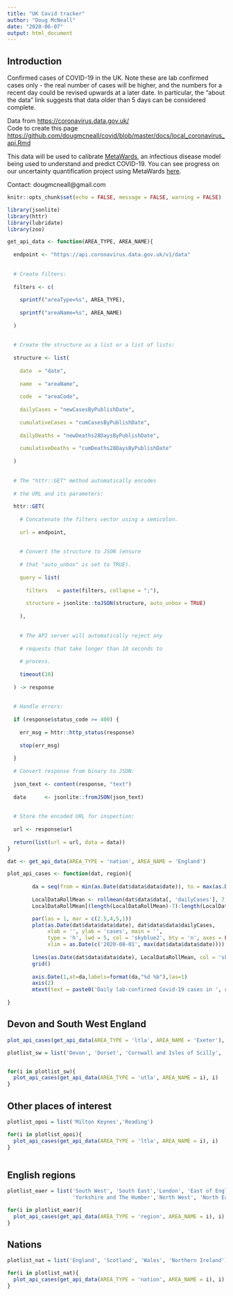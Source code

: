 ```yaml
---
title: "UK Covid tracker"
author: "Doug McNeall"
date: "2020-06-07"
output: html_document
---
```


## Introduction
Confirmed cases of COVID-19 in the UK. Note these are lab confirmed cases only - the real number of cases will be higher, and the numbers for a recent day could be revised upwards at a later date. In particular, the "about the data" link suggests that data older than 5 days can be considered complete.
                
Data from <https://coronavirus.data.gov.uk/>  
Code to create this page <https://github.com/dougmcneall/covid/blob/master/docs/local_coronavirus_api.Rmd>

This data will be used to calibrate [MetaWards](https://metawards.org/), an infectious disease model being used to understand and predict COVID-19. You can see progress on our uncertainty quantification project using MetaWards [here](https://uq4covid.github.io/).

Contact: dougmcneall@gmail.com

```r
knitr::opts_chunk$set(echo = FALSE, message = FALSE, warning = FALSE)
```



```r
library(jsonlite)
library(httr)
library(lubridate)
library(zoo)

```


```r


get_api_data <- function(AREA_TYPE, AREA_NAME){
  
  endpoint <- "https://api.coronavirus.data.gov.uk/v1/data"
  
  
  # Create filters:
  
  filters <- c(
    
    sprintf("areaType=%s", AREA_TYPE),
    
    sprintf("areaName=%s", AREA_NAME)
    
  )
  
  
  # Create the structure as a list or a list of lists:
  
  structure <- list(
    
    date  = "date", 
    
    name  = "areaName", 
    
    code  = "areaCode", 
    
    dailyCases = "newCasesByPublishDate",
    
    cumulativeCases = "cumCasesByPublishDate",
    
    dailyDeaths = "newDeaths28DaysByPublishDate",
    
    cumulativeDeaths = "cumDeaths28DaysByPublishDate"
    
  )
  
  
  # The "httr::GET" method automatically encodes
  
  # the URL and its parameters:
  
  httr::GET(
    
    # Concatenate the filters vector using a semicolon.
    
    url = endpoint,
    
    
    # Convert the structure to JSON (ensure
    
    # that "auto_unbox" is set to TRUE).
    
    query = list(
      
      filters   = paste(filters, collapse = ";"),
      
      structure = jsonlite::toJSON(structure, auto_unbox = TRUE)
      
    ),
    
    
    # The API server will automatically reject any
    
    # requests that take longer than 10 seconds to
    
    # process.
    
    timeout(10)
    
  ) -> response
  
  
  # Handle errors:
  
  if (response$status_code >= 400) {
    
    err_msg = httr::http_status(response)
    
    stop(err_msg)
    
  }
  
  # Convert response from binary to JSON:
  
  json_text <- content(response, "text")
  
  data      <- jsonlite::fromJSON(json_text)
  
  
  # Store the encoded URL for inspection:
  
  url <- response$url
  
  return(list(url = url, data = data))
}


```


```r

dat <- get_api_data(AREA_TYPE = 'nation', AREA_NAME = 'England')
```

```r
plot_api_cases <- function(dat, region){
  
        da = seq(from = min(as.Date(dat$data$data$date)), to = max(as.Date(dat$data$data$date)), by = 7)
        
        LocalDataRollMean <- rollmean(dat$data$data[, 'dailyCases'], 7, align = 'center', na.pad = T)
        LocalDataRollMean[(length(LocalDataRollMean)-7):length(LocalDataRollMean)] <- NA

        par(las = 1, mar = c(2.5,4,5,1))
        plot(as.Date(dat$data$data$date), dat$data$data$dailyCases,
             xlab = '', ylab = 'cases', main = '',
             type = 'h', lwd = 5, col = 'skyblue2', bty = 'n', axes = FALSE,
             xlim = as.Date(c('2020-08-01', max(dat$data$data$date))))
        
        lines(as.Date(dat$data$data$date), LocalDataRollMean, col = 'skyblue4', lwd = 2)
        grid()
        
        axis.Date(1,at=da,labels=format(da,"%d %b"),las=1)
        axis(2)
        mtext(text = paste0('Daily lab-confirmed Covid-19 cases in ', region), side = 3, line = .5, adj = 0, cex = 1.5)
  
}
```

## Devon and South West England

```r

plot_api_cases(get_api_data(AREA_TYPE = 'ltla', AREA_NAME = 'Exeter'), 'Exeter') 

```


```r
plotlist_sw = list('Devon', 'Dorset', 'Cornwall and Isles of Scilly', 'Somerset', 'Plymouth', 'Torbay','Bournemouth, Christchurch and Poole' )


for(i in plotlist_sw){
  plot_api_cases(get_api_data(AREA_TYPE = 'utla', AREA_NAME = i), i)
}

```

## Other places of interest
```r

plotlist_opoi = list('Milton Keynes','Reading')

for(i in plotlist_opoi){
  plot_api_cases(get_api_data(AREA_TYPE = 'ltla', AREA_NAME = i), i)
}



```

## English regions
```r

plotlist_eaer = list('South West', 'South East','London', 'East of England', 'West Midlands', 'East Midlands',
                     'Yorkshire and The Humber','North West', 'North East')

for(i in plotlist_eaer){
  plot_api_cases(get_api_data(AREA_TYPE = 'region', AREA_NAME = i), i)
}

```
## Nations
```r

plotlist_nat = list('England', 'Scotland', 'Wales', 'Northern Ireland')

for(i in plotlist_nat){
  plot_api_cases(get_api_data(AREA_TYPE = 'nation', AREA_NAME = i), i)
}

```







